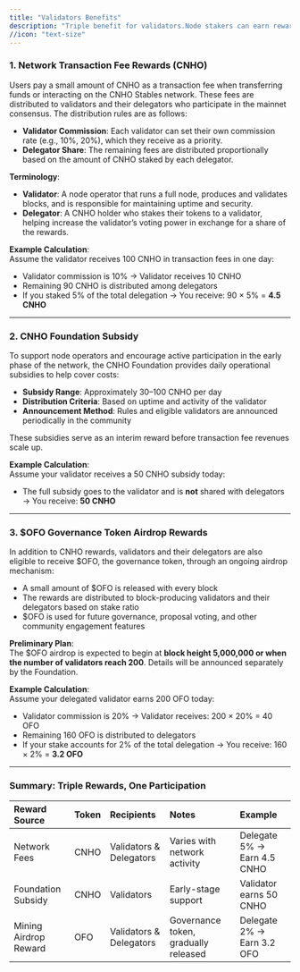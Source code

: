 ```yaml
---
title: "Validators Benefits"
description: "Triple benefit for validators.Node stakers can earn rewards from the following three main sources:"
//icon: "text-size"
---
```


### 1. **Network Transaction Fee Rewards (CNHO)**

Users pay a small amount of CNHO as a transaction fee when transferring funds or interacting on the CNHO Stables network. These fees are distributed to validators and their delegators who participate in the mainnet consensus. The distribution rules are as follows:

- **Validator Commission**: Each validator can set their own commission rate (e.g., 10%, 20%), which they receive as a priority.
- **Delegator Share**: The remaining fees are distributed proportionally based on the amount of CNHO staked by each delegator.

**Terminology**:

- **Validator**: A node operator that runs a full node, produces and validates blocks, and is responsible for maintaining uptime and security.
- **Delegator**: A CNHO holder who stakes their tokens to a validator, helping increase the validator’s voting power in exchange for a share of the rewards.

**Example Calculation**:\
Assume the validator receives 100 CNHO in transaction fees in one day:

- Validator commission is 10% → Validator receives 10 CNHO
- Remaining 90 CNHO is distributed among delegators
- If you staked 5% of the total delegation → You receive: 90 × 5% = **4.5 CNHO**

---

### 2. **CNHO Foundation Subsidy**

To support node operators and encourage active participation in the early phase of the network, the CNHO Foundation provides daily operational subsidies to help cover costs:

- **Subsidy Range**: Approximately 30–100 CNHO per day
- **Distribution Criteria**: Based on uptime and activity of the validator
- **Announcement Method**: Rules and eligible validators are announced periodically in the community

These subsidies serve as an interim reward before transaction fee revenues scale up.

**Example Calculation**:\
Assume your validator receives a 50 CNHO subsidy today:

- The full subsidy goes to the validator and is **not** shared with delegators → You receive: **50 CNHO**

---

### 3. **\$OFO Governance Token Airdrop Rewards**

In addition to CNHO rewards, validators and their delegators are also eligible to receive \$OFO, the governance token, through an ongoing airdrop mechanism:

- A small amount of \$OFO is released with every block
- The rewards are distributed to block-producing validators and their delegators based on stake ratio
- \$OFO is used for future governance, proposal voting, and other community engagement features

**Preliminary Plan**:\
The \$OFO airdrop is expected to begin at **block height 5,000,000 or when the number of validators reach 200**. Details will be announced separately by the Foundation.

**Example Calculation**:\
Assume your delegated validator earns 200 OFO today:

- Validator commission is 20% → Validator receives: 200 × 20% = 40 OFO
- Remaining 160 OFO is distributed to delegators
- If your stake accounts for 2% of the total delegation → You receive: 160 × 2% = **3.2 OFO**

---

### Summary: Triple Rewards, One Participation

| **Reward Source**     | **Token** | **Recipients**          | **Notes**                            | **Example**                 |
| :-------------------- | :-------- | :---------------------- | :----------------------------------- | :-------------------------- |
| Network Fees          | CNHO      | Validators & Delegators | Varies with network activity         | Delegate 5% → Earn 4.5 CNHO |
| Foundation Subsidy    | CNHO      | Validators              | Early-stage support                  | Validator earns 50 CNHO     |
| Mining Airdrop Reward | OFO       | Validators & Delegators | Governance token, gradually released | Delegate 2% → Earn 3.2 OFO  |
